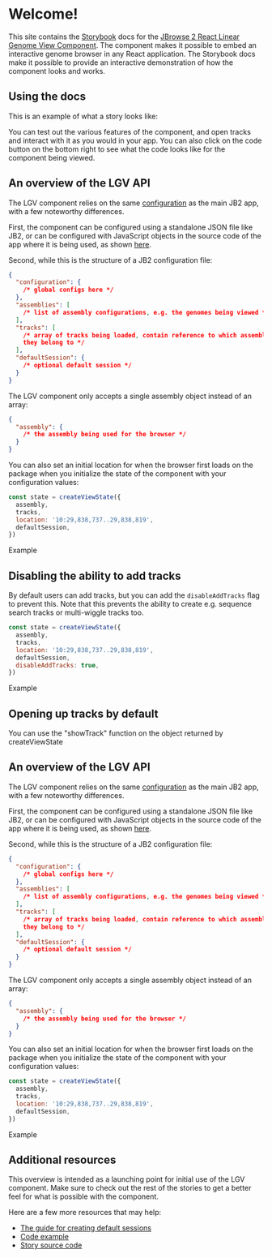 
<Meta title="Getting Started" />

# Welcome!

This site contains the [Storybook](https://storybook.js.org/) docs for the
[JBrowse 2 React Linear Genome View Component](https://www.npmjs.com/package/@jbrowse/react-linear-genome-view).
The component makes it possible to embed an interactive genome browser in any
React application. The Storybook docs make it possible to provide an interactive
demonstration of how the component looks and works.

## Using the docs

This is an example of what a story looks like:

<Canvas>
  <Story
    id="linear-view--one-linear-genome-view"
    name="One linear genome view"
  />
</Canvas>

You can test out the various features of the component, and open tracks and
interact with it as you would in your app. You can also click on the code button
on the bottom right to see what the code looks like for the component being
viewed.

## An overview of the LGV API

The LGV component relies on the same
[configuration](https://jbrowse.org/jb2/docs/config_guide) as the main JB2 app,
with a few noteworthy differences.

First, the component can be configured using a standalone JSON file like JB2, or
can be configured with JavaScript objects in the source code of the app where it
is being used, as shown
[here](https://github.com/GMOD/jbrowse-components/blob/HEAD/products/jbrowse-react-linear-genome-view/docs/example.md).

Second, while this is the structure of a JB2 configuration file:

```json
{
  "configuration": {
    /* global configs here */
  },
  "assemblies": [
    /* list of assembly configurations, e.g. the genomes being viewed */
  ],
  "tracks": [
    /* array of tracks being loaded, contain reference to which assembl(y/ies)
    they belong to */
  ],
  "defaultSession": {
    /* optional default session */
  }
}
```

The LGV component only accepts a single assembly object instead of an array:

```json
{
  "assembly": {
    /* the assembly being used for the browser */
  }
}
```

You can also set an initial location for when the browser first loads on the
package when you initialize the state of the component with your configuration
values:

```js
const state = createViewState({
  assembly,
  tracks,
  location: '10:29,838,737..29,838,819',
  defaultSession,
})
```

Example

<Canvas>
  <Story id="linear-view--using-loc-object" name="Using location" />
</Canvas>

## Disabling the ability to add tracks

By default users can add tracks, but you can add the `disableAddTracks` flag to
prevent this. Note that this prevents the ability to create e.g. sequence search
tracks or multi-wiggle tracks too.

```js
const state = createViewState({
  assembly,
  tracks,
  location: '10:29,838,737..29,838,819',
  defaultSession,
  disableAddTracks: true,
})
```

Example

<Canvas>
  <Story id="linear-view--disable-add-tracks" name="Disable add tracks" />
</Canvas>

## Opening up tracks by default

You can use the "showTrack" function on the object returned by createViewState

<Canvas>
  <Story id="linear-view--with-show-track" name="Show track" />
</Canvas>

## An overview of the LGV API

The LGV component relies on the same
[configuration](https://jbrowse.org/jb2/docs/config_guide) as the main JB2 app,
with a few noteworthy differences.

First, the component can be configured using a standalone JSON file like JB2, or
can be configured with JavaScript objects in the source code of the app where it
is being used, as shown
[here](https://github.com/GMOD/jbrowse-components/blob/HEAD/products/jbrowse-react-linear-genome-view/docs/example.md).

Second, while this is the structure of a JB2 configuration file:

```json
{
  "configuration": {
    /* global configs here */
  },
  "assemblies": [
    /* list of assembly configurations, e.g. the genomes being viewed */
  ],
  "tracks": [
    /* array of tracks being loaded, contain reference to which assembl(y/ies)
    they belong to */
  ],
  "defaultSession": {
    /* optional default session */
  }
}
```

The LGV component only accepts a single assembly object instead of an array:

```json
{
  "assembly": {
    /* the assembly being used for the browser */
  }
}
```

You can also set an initial location for when the browser first loads on the
package when you initialize the state of the component with your configuration
values:

```js
const state = createViewState({
  assembly,
  tracks,
  location: '10:29,838,737..29,838,819',
  defaultSession,
})
```

Example

<Canvas>
  <Story id="linear-view--using-loc-object" name="Using loc object" />
</Canvas>

## Additional resources

This overview is intended as a launching point for initial use of the LGV
component. Make sure to check out the rest of the stories to get a better feel
for what is possible with the component.

Here are a few more resources that may help:

- [The guide for creating default sessions](/?path=/story/default-sessions--page)
- [Code example](https://github.com/GMOD/jbrowse-components/blob/HEAD/products/jbrowse-react-linear-genome-view/docs/example.md)
- [Story source code](https://github.com/GMOD/jbrowse-components/tree/main/products/jbrowse-react-linear-genome-view/stories)
